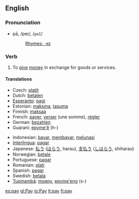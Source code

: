 ==English==

===Pronunciation===
*pā, /peɪ/, /<tt>peI</tt>/
*:[[Rhymes:English:-eɪ|Rhymes: -eɪ]]

=== Verb ===
{{irregverb|'''to pay'''|'''[[pays]]'''|'''[[paid]]'''|'''[[paid]]'''|'''[[paying]]'''}}
# To [[give]] [[money]] in exchange for goods or services.

==== Translations ====
{{top}}
*Czech: [[platit]]
*Dutch: [[betalen]]
*[[Esperanto]]: [[pagi]]
*Estonian: [[maksma]], [[tasuma]]
*Finnish: [[maksaa]]
*French: [[payer]], [[verser]] (une somme), [[régler]]
*German: [[bezahlen]]
*Guarani: [[epyme'ẽ]] (h-)
{{mid}}
*Indonesian: [[bayar]], [[bayar|membayar]], [[lunas|melunasi]]
*[[Interlingua]]: [[pagar]]
*Japanese: [[払う]] ([[はらう]], harau), [[支払う]] ([[しはらう]], shiharau)
*Norwegian: [[betale]]
*Portuguese: [[pagar]]
*Romanian: [[plati]] 
*Spanish: [[pagar]]
*Swedish: [[betala]]
*[[Tupinambá]]: [[moepy]], [[epyme'eng]] (s-)
{{bottom}}

[[es:pay]]
[[gl:Pay]]
[[io:Pay]]
[[it:pay]]
[[fi:pay]]